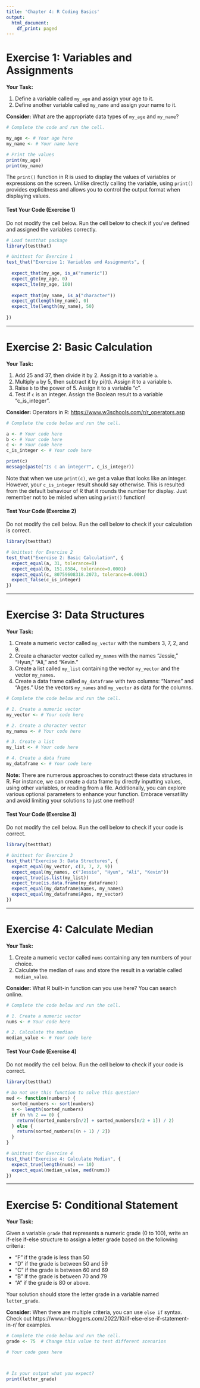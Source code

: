 ```yaml
---
title: 'Chapter 4: R Coding Basics'
output:
  html_document:
    df_print: paged
---
```


# Exercise 1: Variables and Assignments

**Your Task:**

1. Define a variable called `my_age` and assign your age to it.  
2. Define another variable called `my_name` and assign your name to it.  

**Consider:** What are the appropriate data types of `my_age` and `my_name`?  

```r
# Complete the code and run the cell.

my_age <- # Your age here
my_name <- # Your name here

# Print the values
print(my_age)
print(my_name)
```

The `print()` function in R is used to display the values of variables or expressions on the screen. Unlike directly calling the variable, using `print()` provides explicitness and allows you to control the output format when displaying values.

#### Test Your Code (Exercise 1)

Do not modify the cell below. Run the cell below to check if you've defined and assigned the variables correctly.

```r
# Load testthat package
library(testthat)

# Unittest for Exercise 1
test_that("Exercise 1: Variables and Assignments", {
  
  expect_that(my_age, is_a("numeric"))
  expect_gte(my_age, 0)
  expect_lte(my_age, 100)
  
  expect_that(my_name, is_a("character"))
  expect_gt(length(my_name), 0)
  expect_lte(length(my_name), 50)
  
})
```

------------------------------------------------------------------------

# Exercise 2: Basic Calculation

**Your Task:**

1. Add 25 and 37, then divide it by 2. Assign it to a variable `a`.  
2. Multiply `a` by 5, then subtract it by pi(π). Assign it to a variable `b`.  
3. Raise `b` to the power of 5. Assign it to a variable "c".  
4. Test if `c` is an integer. Assign the Boolean result to a variable "c_is_integer".  

**Consider:** Operators in R: <https://www.w3schools.com/r/r_operators.asp>

```r
# Complete the code below and run the cell.

a <- # Your code here
b <- # Your code here
c <- # Your code here
c_is_integer <- # Your code here

print(c)
message(paste("Is c an integer?", c_is_integer))
```

Note that when we use `print(c)`, we get a value that looks like an integer. However, your `c_is_integer` result should say otherwise. This is resulted from the default behaviour of R that it rounds the number for display. Just remember not to be misled when using `print()` function!

#### Test Your Code (Exercise 2)

Do not modify the cell below. Run the cell below to check if your calculation is correct.

```r
library(testthat)

# Unittest for Exercise 2
test_that("Exercise 2: Basic Calculation", {
  expect_equal(a, 31, tolerance=0)
  expect_equal(b, 151.8584, tolerance=0.0001)
  expect_equal(c, 80759608318.2073, tolerance=0.0001)
  expect_false(c_is_integer)
})
```

------------------------------------------------------------------------

# Exercise 3: Data Structures

**Your Task:**

1. Create a numeric vector called `my_vector` with the numbers 3, 7, 2, and 9.  
2. Create a character vector called `my_names` with the names "Jessie," "Hyun," "Ali," and "Kevin."  
3. Create a list called `my_list` containing the vector `my_vector` and the vector `my_names`.  
4. Create a data frame called `my_dataframe` with two columns: "Names" and "Ages." Use the vectors `my_names` and `my_vector` as data for the columns.  


```r
# Complete the code below and run the cell.

# 1. Create a numeric vector
my_vector <- # Your code here

# 2. Create a character vector
my_names <- # Your code here

# 3. Create a list
my_list <- # Your code here

# 4. Create a data frame
my_dataframe <- # Your code here
```

**Note:** There are numerous approaches to construct these data structures in R. For instance, we can create a data frame by directly inputting values, using other variables, or reading from a file. Additionally, you can explore various optional parameters to enhance your function. Embrace versatility and avoid limiting your solutions to just one method!  

#### Test Your Code (Exercise 3)

Do not modify the cell below. Run the cell below to check if your code is correct.

```r
library(testthat)

# Unittest for Exercise 3
test_that("Exercise 3: Data Structures", {
  expect_equal(my_vector, c(3, 7, 2, 9))
  expect_equal(my_names, c("Jessie", "Hyun", "Ali", "Kevin"))
  expect_true(is.list(my_list))
  expect_true(is.data.frame(my_dataframe))
  expect_equal(my_dataframe$Names, my_names)
  expect_equal(my_dataframe$Ages, my_vector)
})
```

------------------------------------------------------------------------

# Exercise 4: Calculate Median

**Your Task:**

1. Create a numeric vector called `nums` containing any ten numbers of your choice.  
2. Calculate the median of `nums` and store the result in a variable called `median_value`.

**Consider:** What R built-in function can you use here? You can search online.

```r
# Complete the code below and run the cell.

# 1. Create a numeric vector
nums <- # Your code here

# 2. Calculate the median
median_value <- # Your code here
```

#### Test Your Code (Exercise 4)

Do not modify the cell below. Run the cell below to check if your code is correct.

```r
library(testthat)

# Do not use this function to solve this question!
med <- function(numbers) { 
  sorted_numbers <- sort(numbers)
  n <- length(sorted_numbers)
  if (n %% 2 == 0) {
    return((sorted_numbers[n/2] + sorted_numbers[n/2 + 1]) / 2)
  } else {
    return(sorted_numbers[(n + 1) / 2])
  }
}

# Unittest for Exercise 4
test_that("Exercise 4: Calculate Median", {
  expect_true(length(nums) == 10)
  expect_equal(median_value, med(nums))
})
```


------------------------------------------------------------------------

# Exercise 5: Conditional Statement

**Your Task:**

Given a variable `grade` that represents a numeric grade (0 to 100), write an if-else if-else structure to assign a letter grade based on the following criteria:

-   "F" if the grade is less than 50
-   "D" if the grade is between 50 and 59
-   "C" if the grade is between 60 and 69
-   "B" if the grade is between 70 and 79
-   "A" if the grade is 80 or above.

Your solution should store the letter grade in a variable named `letter_grade`.

**Consider:** When there are multiple criteria, you can use `else if` syntax. Check out https://www.r-bloggers.com/2022/10/if-else-else-if-statement-in-r/ for examples.


```r
# Complete the code below and run the cell.
grade <- 75  # Change this value to test different scenarios

# Your code goes here



# Is your output what you expect?
print(letter_grade)
```

